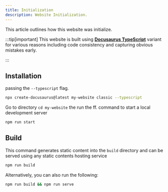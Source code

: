 ```yaml
---
title: Initialization
description: Website Initialization.
---
```




This article outlines how this website was initialize.

:::tip[important]
This website is built using [**Docusaurus TypeScript**](https://docusaurus.io/docs/typescript-support#initialization) variant for various reasons including code consistency and capturing obvious mistakes early.

:::


## Installation


passing the ```--typescript``` flag.

```bash
npx create-docusaurus@latest my-website classic --typescript
```


Go to directory ``cd my-website`` the run the ff. command to start a local development server

```bash npm2yarn
npm run start
```

## Build


This command generates static content into the `build` directory and can be served using any static contents hosting service

```bash npm2yarn
npm run build
```

Alternatively, you can also run the following:

```sh npm2yarn
npm run build && npm run serve
```
